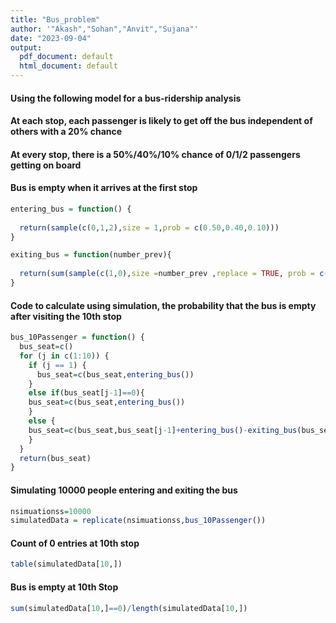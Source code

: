 ```yaml
---
title: "Bus_problem"
author: '"Akash","Sohan","Anvit","Sujana"'
date: "2023-09-04"
output:
  pdf_document: default
  html_document: default
---
```


#### Using the following model for a bus-ridership analysis

#### At each stop, each passenger is likely to get off the bus independent of others with a 20% chance

#### At every stop, there is a 50%/40%/10% chance of 0/1/2 passengers getting on board

#### Bus is empty when it arrives at the first stop


```r
entering_bus = function() {
  
  return(sample(c(0,1,2),size = 1,prob = c(0.50,0.40,0.10)))
}

exiting_bus = function(number_prev){
  
  return(sum(sample(c(1,0),size =number_prev ,replace = TRUE, prob = c(0.20,0.80))))
}

```


#### Code to calculate using simulation, the probability that the bus is empty after visiting the 10th stop


```r
bus_10Passenger = function() {
  bus_seat=c()
  for (j in c(1:10)) {
    if (j == 1) {
      bus_seat=c(bus_seat,entering_bus())
    }
    else if(bus_seat[j-1]==0){
    bus_seat=c(bus_seat,entering_bus()) 
    }
    else {
    bus_seat=c(bus_seat,bus_seat[j-1]+entering_bus()-exiting_bus(bus_seat[j-1]))
    }
  }
  return(bus_seat)
}

```


#### Simulating 10000  people entering and exiting the bus

```r
nsimuationss=10000
simulatedData = replicate(nsimuationss,bus_10Passenger())
```


#### Count of 0 entries at 10th stop

```r
table(simulatedData[10,])
```


#### Bus is empty at 10th Stop


```r
sum(simulatedData[10,]==0)/length(simulatedData[10,])
```

